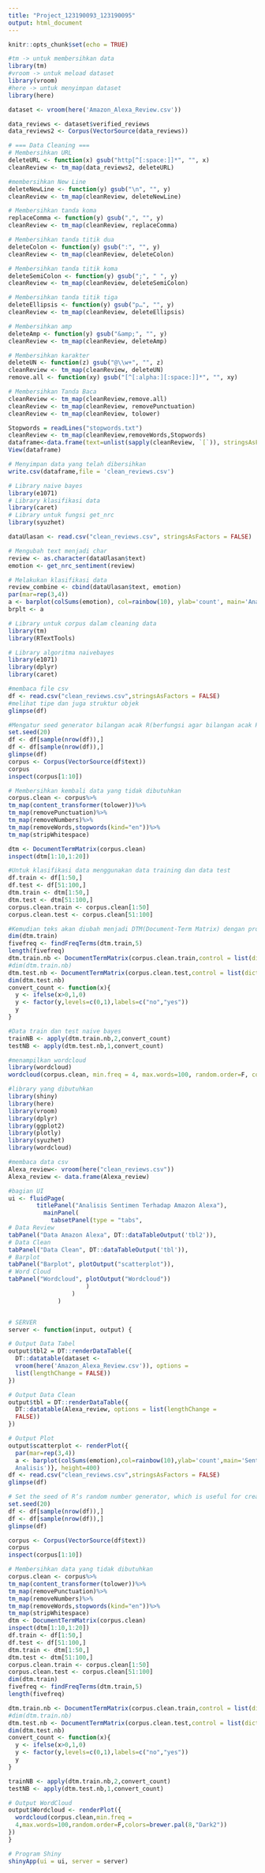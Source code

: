 ```yaml
---
title: "Project_123190093_123190095"
output: html_document
---
```


```r
knitr::opts_chunk$set(echo = TRUE)
```


```r
#tm -> untuk membersihkan data
library(tm) 
#vroom -> untuk meload dataset
library(vroom)
#here -> untuk menyimpan dataset
library(here)
```


```r
dataset <- vroom(here('Amazon_Alexa_Review.csv'))

data_reviews <- dataset$verified_reviews
data_reviews2 <- Corpus(VectorSource(data_reviews))

# === Data Cleaning ===
# Membersihkan URL
deleteURL <- function(x) gsub("http[^[:space:]]*", "", x)
cleanReview <- tm_map(data_reviews2, deleteURL)

#membersihkan New Line 
deleteNewLine <- function(y) gsub("\n", "", y)
cleanReview <- tm_map(cleanReview, deleteNewLine)

# Membersihkan tanda koma
replaceComma <- function(y) gsub(",", "", y)
cleanReview <- tm_map(cleanReview, replaceComma)

# Membersihkan tanda titik dua
deleteColon <- function(y) gsub(":", "", y)
cleanReview <- tm_map(cleanReview, deleteColon)

# Membersihkan tanda titik koma
deleteSemiColon <- function(y) gsub(";", " ", y)
cleanReview <- tm_map(cleanReview, deleteSemiColon)

# Membersihkan tanda titik tiga
deleteEllipsis <- function(y) gsub("p…", "", y)
cleanReview <- tm_map(cleanReview, deleteEllipsis)

# Membersihkan amp
deleteAmp <- function(y) gsub("&amp;", "", y)
cleanReview <- tm_map(cleanReview, deleteAmp)

# Membersihkan karakter
deleteUN <- function(z) gsub("@\\w+", "", z)
cleanReview <- tm_map(cleanReview, deleteUN)
remove.all <- function(xy) gsub("[^[:alpha:][:space:]]*", "", xy)

# Membersihkan Tanda Baca
cleanReview <- tm_map(cleanReview,remove.all)
cleanReview <- tm_map(cleanReview, removePunctuation)
cleanReview <- tm_map(cleanReview, tolower)

Stopwords = readLines("stopwords.txt")
cleanReview <- tm_map(cleanReview,removeWords,Stopwords)
dataframe<-data.frame(text=unlist(sapply(cleanReview, `[`)), stringsAsFactors=F)
View(dataframe)

# Menyimpan data yang telah dibersihkan
write.csv(dataframe,file = 'clean_reviews.csv')

```
```r
# Library naive bayes
library(e1071)
# Library klasifikasi data
library(caret)
# Library untuk fungsi get_nrc
library(syuzhet)

dataUlasan <- read.csv("clean_reviews.csv", stringsAsFactors = FALSE)

# Mengubah text menjadi char
review <- as.character(dataUlasan$text)
emotion <- get_nrc_sentiment(review)

# Melakukan klasifikasi data
review_combine <- cbind(dataUlasan$text, emotion)
par(mar=rep(3,4))
a <- barplot(colSums(emotion), col=rainbow(10), ylab='count', main='Analisis Sentimen')
brplt <- a
```

```r
# Library untuk corpus dalam cleaning data
library(tm)
library(RTextTools)

# Library algoritma naivebayes
library(e1071)
library(dplyr)
library(caret)

#membaca file csv
df <- read.csv("clean_reviews.csv",stringsAsFactors = FALSE)
#melihat tipe dan juga struktur objek
glimpse(df)

#Mengatur seed generator bilangan acak R(berfungsi agar bilangan acak R akan tetap sama walau diproduksi berulang kali)
set.seed(20)
df <- df[sample(nrow(df)),]
df <- df[sample(nrow(df)),]
glimpse(df)
corpus <- Corpus(VectorSource(df$text))
corpus
inspect(corpus[1:10])

# Membersihkan kembali data yang tidak dibutuhkan
corpus.clean <- corpus%>%
tm_map(content_transformer(tolower))%>%
tm_map(removePunctuation)%>%
tm_map(removeNumbers)%>%
tm_map(removeWords,stopwords(kind="en"))%>%
tm_map(stripWhitespace)

dtm <- DocumentTermMatrix(corpus.clean)
inspect(dtm[1:10,1:20])

#Untuk klasifikasi data menggunakan data training dan data test
df.train <- df[1:50,]
df.test <- df[51:100,]
dtm.train <- dtm[1:50,]
dtm.test <- dtm[51:100,]
corpus.clean.train <- corpus.clean[1:50]
corpus.clean.test <- corpus.clean[51:100]

#Kemudian teks akan diubah menjadi DTM(Document-Term Matrix) dengan proses tokenization -> akan mengubah kalimat menjadi beberapa term(1 kata, 2 kata, dst).
dim(dtm.train)
fivefreq <- findFreqTerms(dtm.train,5)
length(fivefreq)
dtm.train.nb <- DocumentTermMatrix(corpus.clean.train,control = list(dictionary=fivefreq))
#dim(dtm.train.nb)
dtm.test.nb <- DocumentTermMatrix(corpus.clean.test,control = list(dictionary=fivefreq))
dim(dtm.test.nb)
convert_count <- function(x){
  y <- ifelse(x>0,1,0)
  y <- factor(y,levels=c(0,1),labels=c("no","yes"))
  y
}

#Data train dan test naive bayes
trainNB <- apply(dtm.train.nb,2,convert_count)
testNB <- apply(dtm.test.nb,1,convert_count)

#menampilkan wordcloud
library(wordcloud)
wordcloud(corpus.clean, min.freq = 4, max.words=100, random.order=F, colors=brewer.pal(8,"Dark2"))
```


```r
#library yang dibutuhkan
library(shiny)
library(here)
library(vroom)
library(dplyr)
library(ggplot2)
library(plotly)
library(syuzhet)
library(wordcloud)

#membaca data csv
Alexa_review<- vroom(here("clean_reviews.csv"))
Alexa_review <- data.frame(Alexa_review)

#bagian UI
ui <- fluidPage(
        titlePanel("Analisis Sentimen Terhadap Amazon Alexa"),           
          mainPanel(
            tabsetPanel(type = "tabs", 
# Data Review                        
tabPanel("Data Amazon Alexa", DT::dataTableOutput('tbl2')), 
# Data Clean
tabPanel("Data Clean", DT::dataTableOutput('tbl')),
# Barplot
tabPanel("Barplot", plotOutput("scatterplot")),
# Word Cloud
tabPanel("Wordcloud", plotOutput("Wordcloud"))
                      )
                  )
              )


# SERVER
server <- function(input, output) {

# Output Data Tabel
output$tbl2 = DT::renderDataTable({
  DT::datatable(dataset <-
  vroom(here('Amazon_Alexa_Review.csv')), options =
  list(lengthChange = FALSE))
})

# Output Data Clean
output$tbl = DT::renderDataTable({
  DT::datatable(Alexa_review, options = list(lengthChange =
  FALSE))
})

# Output Plot
output$scatterplot <- renderPlot({
  par(mar=rep(3,4))
  a <- barplot(colSums(emotion),col=rainbow(10),ylab='count',main='Sentimen
  Analisis')}, height=400)
df <- read.csv("clean_reviews.csv",stringsAsFactors = FALSE)
glimpse(df)

# Set the seed of R‘s random number generator, which is useful for creating simulations or random objects that can be reproduced.
set.seed(20)
df <- df[sample(nrow(df)),]
df <- df[sample(nrow(df)),]
glimpse(df)

corpus <- Corpus(VectorSource(df$text))
corpus
inspect(corpus[1:10])

# Membersihkan data yang tidak dibutuhkan
corpus.clean <- corpus%>%
tm_map(content_transformer(tolower))%>%
tm_map(removePunctuation)%>%
tm_map(removeNumbers)%>%
tm_map(removeWords,stopwords(kind="en"))%>%
tm_map(stripWhitespace)
dtm <- DocumentTermMatrix(corpus.clean)
inspect(dtm[1:10,1:20])
df.train <- df[1:50,]
df.test <- df[51:100,]
dtm.train <- dtm[1:50,]
dtm.test <- dtm[51:100,]
corpus.clean.train <- corpus.clean[1:50]
corpus.clean.test <- corpus.clean[51:100]
dim(dtm.train)
fivefreq <- findFreqTerms(dtm.train,5)
length(fivefreq)

dtm.train.nb <- DocumentTermMatrix(corpus.clean.train,control = list(dictionary=fivefreq))
#dim(dtm.train.nb)
dtm.test.nb <- DocumentTermMatrix(corpus.clean.test,control = list(dictionary=fivefreq))
dim(dtm.test.nb)
convert_count <- function(x){
  y <- ifelse(x>0,1,0)
  y <- factor(y,levels=c(0,1),labels=c("no","yes"))
  y
}

trainNB <- apply(dtm.train.nb,2,convert_count)
testNB <- apply(dtm.test.nb,1,convert_count)

# Output WordCloud
output$Wordcloud <- renderPlot({
  wordcloud(corpus.clean,min.freq =
  4,max.words=100,random.order=F,colors=brewer.pal(8,"Dark2"))
})
}

# Program Shiny
shinyApp(ui = ui, server = server)
```


